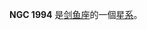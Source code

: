 {{NGCInfoBox|NGCID=NGC 1994|發現者=約翰·弗里德里希·威廉·赫歇爾|發現日期=1835年12月16日|其他編號=ESO 56-SC136|曆元=J2000.0|赤經=5時28分21.8秒
|赤緯=-69°8'31"|星座=剑鱼座|星體=星系|星等=9.8|表面亮度=|藍等=}}

'''NGC 1994''' 是[[剑鱼座|剑鱼座]]的一個[[星系|星系]]。

{{NGCReference|1994}}
{{Catalogs|NGC=1994}}